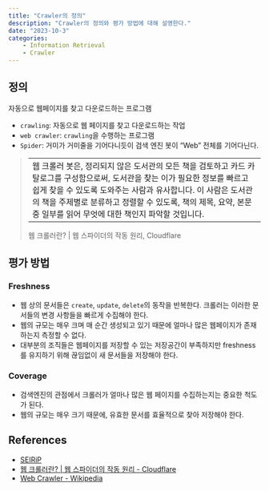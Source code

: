 ```yaml
---
title: "Crawler의 정의"
description: "Crawler의 정의와 평가 방법에 대해 설명한다."
date: "2023-10-3"
categories:
    - Information Retrieval
    - Crawler
---
```


## 정의

자동으로 웹페이지를 찾고 다운로드하는 프로그램

- `crawling`: 자동으로 웹 페이지를 찾고 다운로드하는 작업
- `web crawler`: `crawling`을 수행하는 프로그램
- `Spider`: 거미가 거미줄을 기어다니듯이 검색 엔진 봇이 "Web" 전체를 기어다닌다.

> ---
> 웹 크롤러 봇은, 정리되지 않은 도서관의 모든 책을 검토하고 카드 카탈로그를 구성함으로써, 도서관을 찾는 이가 필요한 정보를 빠르고 쉽게 찾을 수 있도록 도와주는 사람과 유사합니다. 이 사람은 도서관의 책을 주제별로 분류하고 정렬할 수 있도록, 책의 제목, 요약, 본문 중 일부를 읽어 무엇에 대한 책인지 파악할 것입니다.
> ---
> 웹 크롤러란? | 웹 스파이더의 작동 원리, Cloudflare

## 평가 방법

### Freshness

- 웹 상의 문서들은 `create`, `update`, `delete`의 동작을 반복한다. 크롤러는 이러한 문서들의 변경 사항들을 빠르게 수집해야 한다. 
- 웹의 규모는 매우 크며 매 순간 생성되고 있기 때문에 얼마나 많은 웹페이지가 존재하는지 측정할 수 없다. 
- 대부분의 조직들은 웹페이지를 저장할 수 있는 저장공간이 부족하지만 freshness를 유지하기 위해 끊임없이 새 문서들을 저장해야 한다.

### Coverage

- 검색엔진의 관점에서 크롤러가 얼마나 많은 웹 페이지를 수집하는지는 중요한 척도가 된다.
- 웹의 규모는 매우 크기 때문에, 유효한 문서를 효율적으로 찾아 저장해야 한다.

## References

- [SEIRiP](https://ciir.cs.umass.edu/downloads/SEIRiP.pdf)\
- [웹 크롤러란? | 웹 스파이더의 작동 원리 - Cloudflare](https://www.cloudflare.com/ko-kr/learning/bots/what-is-a-web-crawler/)\
- [Web Crawler - Wikipedia](https://en.wikipedia.org/wiki/Web_crawler)\